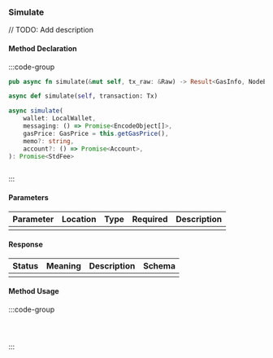 ### Simulate

// TODO: Add description

#### Method Declaration

:::code-group

```rust [Rust]
pub async fn simulate(&mut self, tx_raw: &Raw) -> Result<GasInfo, NodeError>
```

```python [Python]
async def simulate(self, transaction: Tx)
```

```typescript [TypeScript]
async simulate(
    wallet: LocalWallet,
    messaging: () => Promise<EncodeObject[]>,
    gasPrice: GasPrice = this.getGasPrice(),
    memo?: string,
    account?: () => Promise<Account>,
): Promise<StdFee>
```

```url [API]
```

:::

#### Parameters

| Parameter | Location | Type  | Required | Description |
| --------- | -------- | ----- | -------- | ----------- |
|           |          |       |          |             |

#### Response

| Status | Meaning | Description | Schema |
| ------ | ------- | ----------- | ------ |
|        |         |             |        |

#### Method Usage

:::code-group

```rust [Rust]
```

```python [Python]

```

```typescript [TypeScript]

```

:::
